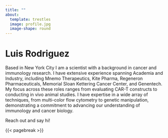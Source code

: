```yaml
---
title: ""
about: 
  template: trestles
  image: profile.jpg
  image-shape: round
---
```


# Luis Rodriguez

Based in New York City I am a scientist with a background in cancer and immunology research. I have extensive experience spanning Academia and Industry, including Mnemo Therapeutics, Kite Pharma, Regeneron Pharmaceuticals, Memorial Sloan Kettering Cancer Center, and Genentech.  My focus across these roles ranges from evaluating CAR-T constructs to conducting in vivo animal studies. I have expertise in a wide array of techniques, from multi-color flow cytometry to genetic manipulation, demonstrating a commitment to advancing our understanding of immunology and cancer biology. 

Reach out and say hi!

{{< pagebreak >}}

::: text-center
```{=html}
<a class="btn btn-outline-dark", href="https://www.linkedin.com/in/luis-r-2678b24/" target="_blank" rel="noopener noreferrer">
    <i class="bi bi-linkedin" role='img' aria-label='LinkedIn'></i>
</a>

<a class="btn btn-outline-dark", href="https://scholar.google.com/citations?user=JVi3IBYAAAAJ&hl=en" target="_blank" rel="noopener noreferrer">
    <i class="bi bi-mortarboard-fill" role='img' aria-label='Google Scholar'></i>
</a>

<a class="btn btn-outline-dark", href="mailto:larajx@gmail.com" target="_blank" rel="noopener noreferrer">
    <i class="ai bi-envelope" role='img' aria-label='email'></i>
</a>
```
:::
